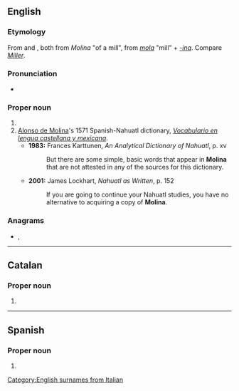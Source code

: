 {{also|molina|moliná}}

==English==
{{wikipedia}}

===Etymology===
From {{etyl|es|en}} and {{etyl|it|en}}, both from {{etyl|la|en}} ''Molina'' "of a mill", from ''[[mola]]'' "mill" + ''[[-ina]]''. Compare ''[[Miller]]''.

===Pronunciation===
* {{IPA|/mɵˈlinə/|lang=en}}

===Proper noun===
{{en-proper noun}}

# {{surname|from=Spanish}}
# [[w:Alonso de Molina|Alonso de Molina]]'s 1571 Spanish-Nahuatl dictionary, ''[[w:Vocabulario en lengua castellana y mexicana|Vocabulario en lengua castellana y mexicana]]''.
#* '''1983:''' Frances Karttunen, ''An Analytical Dictionary of Nahuatl'', p. xv
#*: But there are some simple, basic words that appear in '''Molina''' that are not attested in any of the sources for this dictionary.
#* '''2001:''' James Lockhart, ''Nahuatl as Written'', p. 152
#*: If you are going to continue your Nahuatl studies, you have no alternative to acquiring a copy of '''Molina'''.

===Anagrams===
* {{l|en|monial}}, {{l|en|oilman}}

[[Category:English surnames from Italian]]

----

==Catalan==

===Proper noun===
{{ca-proper noun|f}}

# {{l|en|Molina}}

----

==Spanish==

===Proper noun===
{{es-proper noun}}

# {{surname|lang=es}}
